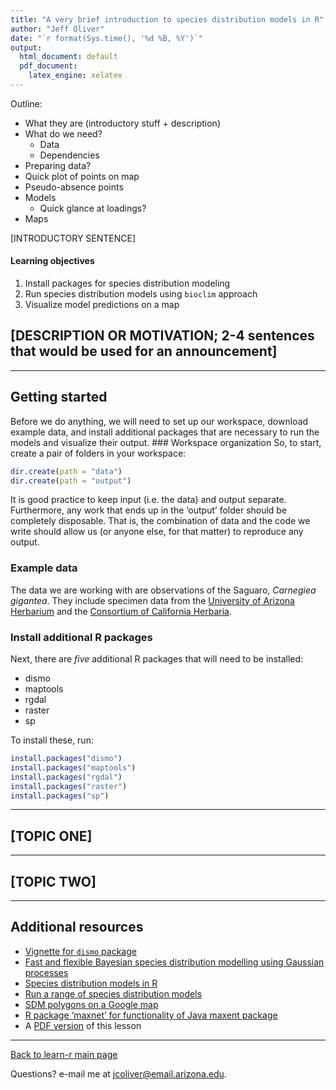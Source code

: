 ```yaml
---
title: "A very brief introduction to species distribution models in R"
author: "Jeff Oliver"
date: "`r format(Sys.time(), '%d %B, %Y')`"
output:
  html_document: default
  pdf_document:
    latex_engine: xelatex
---
```


Outline:

+ What they are (introductory stuff + description)
+ What do we need?
    + Data
    + Dependencies
+ Preparing data?
+ Quick plot of points on map
+ Pseudo-absence points
+ Models
    + Quick glance at loadings?
+ Maps

[INTRODUCTORY SENTENCE]

#### Learning objectives
1. Install packages for species distribution modeling
2. Run species distribution models using `bioclim` approach
3. Visualize model predictions on a map

## [DESCRIPTION OR MOTIVATION; 2-4 sentences that would be used for an announcement]

***

## Getting started
Before we do anything, we will need to set up our workspace, download example data, and install additional packages that are necessary to run the models and visualize their output. 
### Workspace organization
So, to start, create a pair of folders in your workspace:
```r
dir.create(path = "data")
dir.create(path = "output")
```
It is good practice to keep input (i.e. the data) and output separate. Furthermore, any work that ends up in the 'output' folder should be completely disposable. That is, the combination of data and the code we write should allow us (or anyone else, for that matter) to reproduce any output.

### Example data
The data we are working with are observations of the Saguaro, _Carnegiea gigantea_. They include specimen data from the [University of Arizona Herbarium](https://cals.arizona.edu/herbarium/content/specimens) and the [Consortium of California Herbaria](http://ucjeps.berkeley.edu/consortium/).

### Install additional R packages
Next, there are _five_ additional R packages that will need to be installed:

+ dismo
+ maptools
+ rgdal
+ raster
+ sp

To install these, run:
```r
install.packages("dismo")
install.packages("maptools")
install.packages("rgdal")
install.packages("raster")
install.packages("sp")
```

***

## [TOPIC ONE]

***

## [TOPIC TWO]

***

## Additional resources

+ [Vignette for `dismo` package](https://cran.r-project.org/web/packages/dismo/vignettes/sdm.pdf)
+ [Fast and flexible Bayesian species distribution modelling using Gaussian processes](http://onlinelibrary.wiley.com/doi/10.1111/2041-210X.12523/pdf)
+ [Species distribution models in R](http://www.molecularecologist.com/2013/04/species-distribution-models-in-r/)
+ [Run a range of species distribution models](https://rdrr.io/cran/biomod2/man/BIOMOD_Modeling.html)
+ [SDM polygons on a Google map](https://rdrr.io/rforge/dismo/man/gmap.html)
+ [R package 'maxnet' for functionality of Java maxent package](https://cran.r-project.org/web/packages/maxnet/maxnet.pdf)
+ A [PDF version](https://jcoliver.github.io/learn-r/011-species-distribution-models.pdf) of this lesson

***

<a href="index.html">Back to learn-r main page</a>
  
Questions?  e-mail me at <a href="mailto:jcoliver@email.arizona.edu">jcoliver@email.arizona.edu</a>.